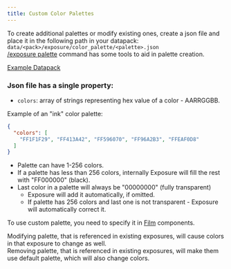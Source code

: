 ```yaml
---
title: Custom Color Palettes
---
```


To create additional palettes or modify existing ones, create a json file and place it in the following path in your datapack:
`data/<pack>/exposure/color_palette/<palette>.json`\
[/exposure palette](../commands/palette) command has some tools to aid in palette creation.

[Example Datapack](https://github.com/mortuusars/Exposure/tree/1.21.1/example_datapack/data/example/exposure/color_palette)

### Json file has a single property:
- `colors`: array of strings representing hex value of a color - AARRGGBB.

Example of an "ink" color palette:
```json
{
  "colors": [
    "FF1F1F29", "FF413A42", "FF596070", "FF96A2B3", "FFEAF0D8"
  ]
}
```

- Palette can have 1-256 colors.
- If a palette has less than 256 colors, internally Exposure will fill the rest with "FF000000" (black).
- Last color in a palette will always be "00000000" (fully transparent)
	- Exposure will add it automatically, if omitted.
	- If palette has 256 colors and last one is not transparent - Exposure will automatically correct it.

To use custom palette, you need to specify it in [Film](custom_films) components.

<div name='WARNING' style={{ display: 'inline-block', margin: '2px' }}>
    <div style={{ display: 'flex', alignItems: 'top', backgroundColor: '#161618', borderRadius: '6px', padding: '8px 12px', outline: '1px solid #905d0c' }}>
      <TriangleAlertIcon style={{ color: '#f5aa35', marginRight: '8px' }} width={20} />
      <span style={{ color: '#f5aa35', fontSize: '15px' }}>Modifying palette, that is referenced in existing exposures, will cause colors in that exposure to change as well.<br/>
                                                               Removing palette, that is referenced in existing exposures, will make them use default palette, which will also change colors.</span>
    </div>
</div><br/>

<Callout variant="warning">

</Callout>